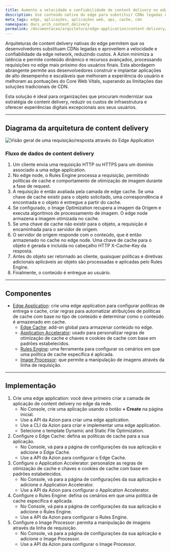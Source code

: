 ```yaml
---
title: Aumente a velocidade e confiabilidade de content delivery no edge
description: Use conteúdo nativo do edge para substituir CDNs legadas e aproveitar a velocidade e confiabilidade do edge, reduzindo custos.
meta_tags: edge, aplicações, aplicações web, api, cache, cdn
namespace: docs_arch_content_delivery
permalink: /documentacao/arquitetura/edge-application/content-delivery/
---
```


Arquiteturas de content delivery nativas do edge permitem que os desenvolvedores substituam CDNs legadas e aproveitem a velocidade e confiabilidade da edge network, reduzindo custos. A Azion minimiza a latência e permite conteúdo dinâmico e recursos avançados, processando requisições no edge mais próximo dos usuários finais. Esta abordagem abrangente permite aos desenvolvedores construir e implantar aplicações de alto desempenho e escaláveis que melhoram a experiência do usuário e melhoram as pontuações do Core Web Vitals, superando as limitações das soluções tradicionais de CDN.

Esta solução é ideal para organizações que procuram modernizar sua estratégia de content delivery, reduzir os custos de infraestrutura e oferecer experiências digitais excepcionais aos seus usuários.

---

## Diagrama da arquitetura de content delivery

![Visão geral de uma requisição/resposta através do Edge Application](/assets/docs/images/uploads/content-delivery-arch.png)

### Fluxo de dados de content delivery

1. Um cliente envia uma requisição HTTP ou HTTPS para um domínio associado a uma edge application.
2. No edge node, o Rules Engine processa a requisição, permitindo políticas de cache e comportamento de otimização de imagem durante a fase de request.
3. A requisição é então avaliada pela camada de edge cache. Se uma chave de cache existir para o objeto solicitado, uma correspondência é encontrada e o objeto é entregue a partir do cache.
4. Se configurado, o Image Optimization recupera a imagem da Origem e executa algoritmos de processamento de imagem. O edge node armazena a imagem otimizada no cache.
5. Se uma chave de cache não existir para o objeto, a requisição é encaminhada para o servidor de origem.
6. O servidor de origem responde com o conteúdo, que é então armazenado no cache no edge node. Uma chave de cache para o objeto é gerada e incluída no cabeçalho HTTP X-Cache-Key da resposta.
7. Antes do objeto ser retornado ao cliente, quaisquer políticas e diretivas adicionais aplicáveis ao objeto são processadas e aplicadas pelo Rules Engine.
8. Finalmente, o conteúdo é entregue ao usuário.

---

## Componentes

- [Edge Application](/pt-br/documentacao/produtos/build/edge-application/): crie uma edge application para configurar políticas de entrega e cache, criar regras para automatizar atribuições de políticas de cache com base no tipo de conteúdo e determinar como o conteúdo é armazenado em cache.
    - [Edge Cache](/pt-br/documentacao/produtos/build/edge-application/edge-cache/): add-on global para armazenar conteúdo no edge.
    - [Application Accelerator](/pt-br/documentacao/produtos/build/edge-application/application-accelerator/): usado para personalizar regras de otimização de cache e chaves e cookies de cache com base em padrões estabelecidos.
    - [Rules Engine](/pt-br/documentacao/produtos/build/edge-application/rules-engine/): uma ferramenta para configurar os cenários em que uma política de cache específica é aplicada.
    - [Image Processor](/pt-br/documentacao/produtos/build/edge-application/image-processor/): que permite a manipulação de imagens através da linha de requisição.

---

## Implementação

1. Crie uma edge application: você deve primeiro criar a camada de aplicação de content delivery no edge da rede.
    - No Console, crie uma aplicação usando o botão **+ Create** na página inicial.
    - Use a API da Azion para criar uma edge application.
    - Use a CLI da Azion para criar e implementar uma edge application.
    - Selecione o template Dynamic and Static File Optimization.
2. Configure o Edge Cache: defina as políticas de cache para a sua aplicação.
    - No Console, vá para a página de configurações da sua aplicação e adicione o Edge Cache.
    - Use a API da Azion para configurar o Edge Cache.
3. Configure o Application Accelerator: personalize as regras de otimização de cache e chaves e cookies de cache com base em padrões estabelecidos.
    - No Console, vá para a página de configurações da sua aplicação e adicione o Application Accelerator.
    - Use a API da Azion para configurar o Application Accelerator.
4. Configure o Rules Engine: defina os cenários em que uma política de cache específica é aplicada.
    - No Console, vá para a página de configurações da sua aplicação e adicione o Rules Engine.
    - Use a API da Azion para configurar o Rules Engine.
5. Configure o Image Processor: permita a manipulação de imagens através da linha de requisição.
    - No Console, vá para a página de configurações da sua aplicação e adicione o Image Processor.
    - Use a API da Azion para configurar o Image Processor.
